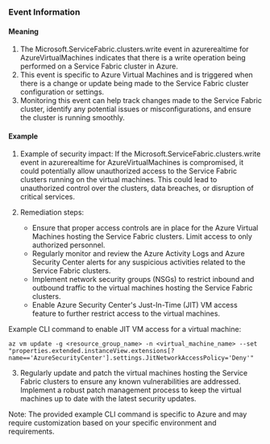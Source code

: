 
### Event Information

#### Meaning

1. The Microsoft.ServiceFabric.clusters.write event in azurerealtime for AzureVirtualMachines indicates that there is a write operation being performed on a Service Fabric cluster in Azure.
2. This event is specific to Azure Virtual Machines and is triggered when there is a change or update being made to the Service Fabric cluster configuration or settings.
3. Monitoring this event can help track changes made to the Service Fabric cluster, identify any potential issues or misconfigurations, and ensure the cluster is running smoothly.

#### Example

1. Example of security impact: If the Microsoft.ServiceFabric.clusters.write event in azurerealtime for AzureVirtualMachines is compromised, it could potentially allow unauthorized access to the Service Fabric clusters running on the virtual machines. This could lead to unauthorized control over the clusters, data breaches, or disruption of critical services.

2. Remediation steps:
   - Ensure that proper access controls are in place for the Azure Virtual Machines hosting the Service Fabric clusters. Limit access to only authorized personnel.
   - Regularly monitor and review the Azure Activity Logs and Azure Security Center alerts for any suspicious activities related to the Service Fabric clusters.
   - Implement network security groups (NSGs) to restrict inbound and outbound traffic to the virtual machines hosting the Service Fabric clusters.
   - Enable Azure Security Center's Just-In-Time (JIT) VM access feature to further restrict access to the virtual machines.

Example CLI command to enable JIT VM access for a virtual machine:
```
az vm update -g <resource_group_name> -n <virtual_machine_name> --set "properties.extended.instanceView.extensions[?name=='AzureSecurityCenter'].settings.JitNetworkAccessPolicy='Deny'"
```

3. Regularly update and patch the virtual machines hosting the Service Fabric clusters to ensure any known vulnerabilities are addressed. Implement a robust patch management process to keep the virtual machines up to date with the latest security updates.

Note: The provided example CLI command is specific to Azure and may require customization based on your specific environment and requirements.


